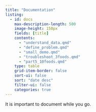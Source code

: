 ```yaml
---
title: "Documentation"
listing:
  - id: docs
    max-description-length: 500
    image-height: 150px
    fields: [title]
    contents: 
      - "understand_data.qmd"
      - "define_problem.qmd"
      - "small_demo.qmd"
      - "troubleshoot_3foods.qmd"
      - "part5_10foods.qmd"
    type: table
    grid-item-border: false
    sort-ui: false
    sort: "date desc"
    filter-ui: false
    categories: true
---
```


It is important to document while you go.

